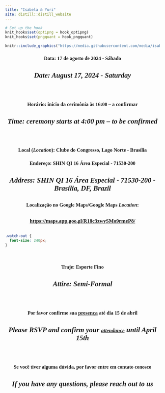 ```yaml
---
title: "Isabela & Yuri"
site: distill::distill_website
---
```


<style type="text/css">
.slick-initialized .slick-slide {
    padding: 0;
}
</style>

<style type="text/css">
h1{
font-family: Taviraj;
}
</style>

<style type="text/css">
h2{
font-family: Taviraj;
}
</style>

<style type="text/css">
h3{
text-align: center;
font-family: Taviraj;
}
</style>

<style type="text/css">
h4{
font-family: Taviraj;
text-align: center;
font-size: 23px;
}
</style>


<style type="text/css">
a{
font-size: 17px;
font-family: Taviraj;
}
</style>

<style type="text/css">
.navbar-fixed-top{
position: absolute;
z-index: 2;
}
</style>

<style type="text/css">
  .navbar-brand {
    content:url(https://media.githubusercontent.com/media/isabela-yuri/isabela-yuri.github.io/main/6bc7410d1d5c571c49960a66fb96a54a856e3fb3/imgs/sakura_complete_2.png);
    width:100%; /*width of your image*/
    max-width: 100%;
    margin-top: -5%;
   height:auto; /*height of your image*/
   padding = 0;
  }
}
</style>

<style type="text/css">
   .title{
   font-size: 0px !important;
}
</style>

<style type="text/css">
   .my_text{
   text-align: center;
   font-family: Taviraj;
}
</style>

<style type="text/css">
   img{
   padding: 3px;
   z-index: 1;
   position: relative;
}
</style>



```r
# Set up the hook
knit_hooks$set(optipng = hook_optipng)
knit_hooks$set(pngquant = hook_pngquant)
```


<div style="width: 100%; float: top;">
```r
knitr::include_graphics("https://media.githubusercontent.com/media/isabela-yuri/isabela-yuri.github.io/main/6bc7410d1d5c571c49960a66fb96a54a856e3fb3/fotos/DSC04357.jpg", dpi = 12)
```

</div>




<div style="width: 100%; float: bottom;">

### Data: 17 de agosto de 2024 - Sábado
#### *Date: August 17, 2024 - Saturday*

</br>

### Horário: início da cerimônia às 16:00 – a confirmar
#### *Time: ceremony starts at 4:00 pm – to be confirmed*

</br>

### Local (*Location*): Clube do Congresso, Lago Norte - Brasília
### Endereço: SHIN QI 16 Área Especial -  71530-200
#### *Address: SHIN QI 16 Área Especial - 71530-200 - Brasilia, DF, Brazil*
### Localização no Google Maps/Google Maps *Location*:

#### [https://maps.app.goo.gl/R18c3zwySMo9rmeP8/](https://maps.app.goo.gl/R18c3zwySMo9rmeP8/){target="_blank"}


```css
.watch-out {
  font-size: 240px;
}
```

</br>

### Traje: Esporte Fino
#### *Attire: Semi-Formal*

</br>

### Por favor confirme sua [presença](https://isabela-yuri.github.io/6bc7410d1d5c571c49960a66fb96a54a856e3fb3/presenca.html) até dia 15 de abril


#### *Please RSVP and confirm your [attendance](https://isabela-yuri.github.io/6bc7410d1d5c571c49960a66fb96a54a856e3fb3/presenca.html) until April 15th*

</br>

### Se você tiver alguma dúvida, por favor entre em contato conosco
#### *If you have any questions, please reach out to us*
</div>
